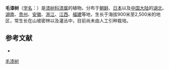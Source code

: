 {{Speciesbox
| name = 毛漆树
| status = 
| status_system = 
| image =
| genus = Toxicodendron
| species = trichocarpum
| authority = (Miq.) O. Kuntze
| synonyms = ''Rhus trichocarpum''
}}

'''毛漆树'''（[[学名|学名]]：{{lang|la|''Toxicodendron trichocarpum''}}）是[[漆树科|漆树科]][[漆属|漆属]]的植物。分布于[[朝鲜|朝鲜]]、[[日本|日本]]以及[[中国大陆|中国大陆]]的[[湖北|湖北]]、[[湖南|湖南]]、[[贵州|贵州]]、[[安徽|安徽]]、[[浙江|浙江]]、[[江西|江西]]、[[福建|福建]]等地，生长于海拔900米至2,500米的地区，常生长在山坡密林以及灌丛中，目前尚未由人工引种栽培。

== 参考文献 ==
<div class="references-small">
* {{cite web| url =http://www.bioinfo.cn/db05/KmzwSpecies.php?action=view&id=848| title =毛漆树| work =《中国高等植物数据库全库》| publisher =中国科学院微生物研究所| author =昆明植物研究所| accessdate =2009-02-21| deadurl =yes| archiveurl =https://web.archive.org/web/20160305075937/http://www.bioinfo.cn/db05/KmzwSpecies.php?action=view&id=848| archivedate =2016-03-05}}
</div>
{{Taxonbar|from=Q845323}}

[[Category:漆属|毛漆树]]


{{植物小作品}}
